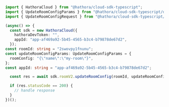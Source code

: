 ```typescript UpdateRoomConfig.ts
import { HathoraCloud } from "@hathora/cloud-sdk-typescript";
import { UpdateRoomConfigParams } from "@hathora/cloud-sdk-typescript/dist/models/components";
import { UpdateRoomConfigRequest } from "@hathora/cloud-sdk-typescript/dist/models/operations";

(async() => {
  const sdk = new HathoraCloud({
    hathoraDevToken: "",
    appId: "app-af469a92-5b45-4565-b3c4-b79878de67d2",
  });
const roomId: string = "2swovpy1fnunu";
const updateRoomConfigParams: UpdateRoomConfigParams = {
  roomConfig: "{\"name\":\"my-room\"}",
};
const appId: string = "app-af469a92-5b45-4565-b3c4-b79878de67d2";

  const res = await sdk.roomV2.updateRoomConfig(roomId, updateRoomConfigParams, appId);

  if (res.statusCode == 200) {
    // handle response
  }
})();
```
